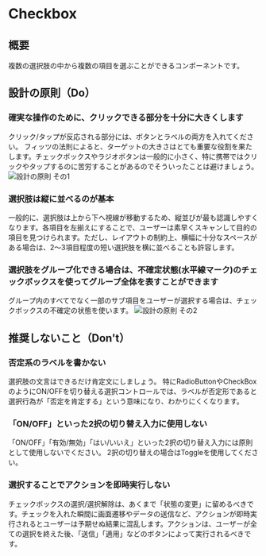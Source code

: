 
<Meta title="Checkbox" of={CheckboxStories} />

# Checkbox

<Canvas>
  <Story of={Component} />
</Canvas>

<Controls of={Component} />

## 概要

複数の選択肢の中から複数の項目を選ぶことができるコンポーネントです。

## 設計の原則（Do）

### 確実な操作のために、クリックできる部分を十分に大きくします

クリック/タップが反応される部分には、ボタンとラベルの両方を入れてください。
フィッツの法則によると、ターゲットの大きさはとても重要な役割を果たします。チェックボックスやラジオボタンは一般的に小さく、特に携帯ではクリックやタップするのに苦労することがあるのでそういったことは避けましょう。
![設計の原則 その1](/storybook/images/checkbox_01.jpg)

### 選択肢は縦に並べるのが基本

一般的に、選択肢は上から下へ視線が移動するため、縦並びが最も認識しやすくなります。各項目を左揃えにすることで、ユーザーは素早くスキャンして目的の項目を見つけられます。ただし、レイアウトの制約上、横幅に十分なスペースがある場合は、2〜3項目程度の短い選択肢を横に並べることも許容します。

### 選択肢をグループ化できる場合は、不確定状態(水平線マーク)のチェックボックスを使ってグループ全体を表すことができます

グループ内のすべてでなく一部のサブ項目をユーザーが選択する場合は、チェックボックスの不確定の状態を使います。
![設計の原則 その2](/storybook/images/checkbox_02.jpg)

## 推奨しないこと（Don't）

### 否定系のラベルを書かない

選択肢の文言はできるだけ肯定文にしましょう。
特にRadioButtonやCheckBoxのようにON/OFFを切り替える選択コントロールでは、ラベルが否定形であると選択行為が「否定を肯定する」という意味になり、わかりにくくなります。

### 「ON/OFF」といった2択の切り替え入力に使用しない

「ON/OFF」「有効/無効」「はい/いいえ」といった2択の切り替え入力には原則として使用しないでください。
2択の切り替えの場合はToggleを使用してください。

### 選択することでアクションを即時実行しない

チェックボックスの選択/選択解除は、あくまで「状態の変更」に留めるべきです。チェックを入れた瞬間に画面遷移やデータの送信など、アクションが即時実行されるとユーザーは予期せぬ結果に混乱します。アクションは、ユーザーが全ての選択を終えた後、「送信」「適用」などのボタンによって実行されるべきです。
